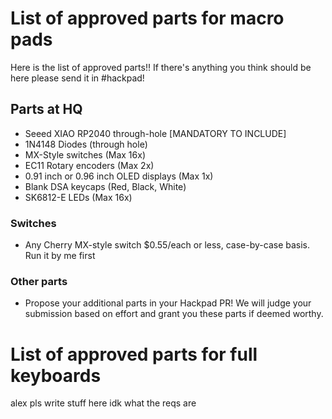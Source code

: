 # List of approved parts for macro pads

Here is the list of approved parts!! If there's anything you think should be here please send it in #hackpad!


## Parts at HQ
- Seeed XIAO RP2040 through-hole [MANDATORY TO INCLUDE]
- 1N4148 Diodes (through hole)
- MX-Style switches (Max 16x)
- EC11 Rotary encoders (Max 2x)
- 0.91 inch or 0.96 inch OLED displays (Max 1x)
- Blank DSA keycaps (Red, Black, White)
- SK6812-E LEDs (Max 16x)

### Switches
- Any Cherry MX-style switch $0.55/each or less, case-by-case basis. Run it by me first

### Other parts
- Propose your additional parts in your Hackpad PR! We will judge your submission based on effort and grant you these parts if deemed worthy. 


# List of approved parts for full keyboards

alex pls write stuff here idk what the reqs are
